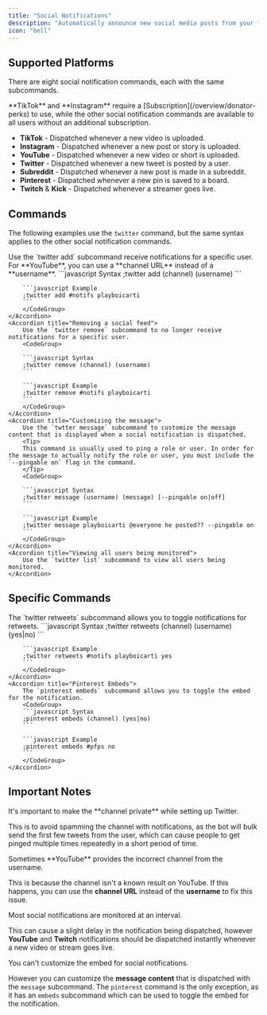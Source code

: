 ```yaml
---
title: "Social Notifications"
description: "Automatically announce new social media posts from your favorite creators."
icon: "bell"
---
```


## Supported Platforms

There are eight social notification commands, each with the same subcommands.

<Card title="Subscription Required" icon="medal" iconType="duotone" horizontal>
  **TikTok** and **Instagram** require a [Subscription](/overview/donator-perks)
  to use, while the other social notification commands are available to all
  users without an additional subscription.
</Card>

- **TikTok** - Dispatched whenever a new video is uploaded.
- **Instagram** - Dispatched whenever a new post or story is uploaded.
- **YouTube** - Dispatched whenever a new video or short is uploaded.
- **Twitter** - Dispatched whenever a new tweet is posted by a user.
- **Subreddit** - Dispatched whenever a new post is made in a subreddit.
- **Pinterest** - Dispatched whenever a new pin is saved to a board.
- **Twitch** & **Kick** - Dispatched whenever a streamer goes live.

## Commands

The following examples use the `twitter` command, but the same syntax applies to the other social notification commands.

<AccordionGroup>
    <Accordion title="Creating a new feed">
        Use the `twitter add` subcommand receive notifications for a specific user.
        <Tip>
        For **YouTube**, you can use a **channel URL** instead of a **username**.
        </Tip>
        <CodeGroup>
        ```javascript Syntax
        ;twitter add (channel) (username)
        ```

        ```javascript Example
        ;twitter add #notifs playboicarti
        ```
        </CodeGroup>
    </Accordion>
    <Accordion title="Removing a social feed">
        Use the `twitter remove` subcommand to no longer receive notifications for a specific user.
        <CodeGroup>

        ```javascript Syntax
        ;twitter remove (channel) (username)
        ```

        ```javascript Example
        ;twitter remove #notifs playboicarti
        ```
        </CodeGroup>
    </Accordion>
    <Accordion title="Customizing the message">
        Use the `twtter message` subcommand to customize the message content that is displayed when a social notification is dispatched.
        <Tip>
        This command is usually used to ping a role or user. In order for the message to actually notify the role or user, you must include the `--pingable on` flag in the command.
        </Tip>
        <CodeGroup>

        ```javascript Syntax
        ;twitter message (username) (message) [--pingable on|off]
        ```

        ```javascript Example
        ;twitter message playboicarti @everyone he posted?? --pingable on
        ```
        </CodeGroup>
    </Accordion>
    <Accordion title="Viewing all users being monitored">
        Use the `twitter list` subcommand to view all users being monitored.
    </Accordion>

</AccordionGroup>

## Specific Commands

<AccordionGroup>
    <Accordion title="Twitter Retweets">
        The `twitter retweets` subcommand allows you to toggle notifications for retweets.
        <CodeGroup>
        ```javascript Syntax
        ;twitter retweets (channel) (username) (yes|no)
        ```

        ```javascript Example
        ;twitter retweets #notifs playboicarti yes
        ```
        </CodeGroup>
    </Accordion>
    <Accordion title="Pinterest Embeds">
        The `pinterest embeds` subcommand allows you to toggle the embed for the notification.
        <CodeGroup>
        ```javascript Syntax
        ;pinterest embeds (channel) (yes|no)
        ```

        ```javascript Example
        ;pinterest embeds #pfps no
        ```
        </CodeGroup>
    </Accordion>

</AccordionGroup>

## Important Notes

<Card title="Twitter Spamming" icon="twitter" horizontal>
It's important to make the **channel private** while setting up Twitter.

This is to avoid spamming the channel with notifications, as the bot will bulk
send the first few tweets from the user, which can cause people to get pinged
multiple times repeatedly in a short period of time.

</Card>

<Card title="YouTube Incorrect" icon="youtube" horizontal>
Sometimes **YouTube** provides the incorrect channel from the username.

This is because the channel isn't a known result on YouTube. If this happens, you can use the **channel URL** instead of the **username** to fix this issue.

</Card>

<Card title="Slight Delay in Notifications" icon="clock" horizontal>
Most social notifications are monitored at an interval.

This can cause a slight delay in the notification being dispatched, however **YouTube** and **Twitch**
notifications should be dispatched instantly whenever a new video or stream goes live.

</Card>

<Card title="Customizing the Message" icon="message" horizontal>
You can't customize the embed for social notifications.

However you can customize the **message content** that is dispatched with the `message`
subcommand. The `pinterest` command is the only exception, as it has an
`embeds` subcommand which can be used to toggle the embed for the notification.

</Card>
